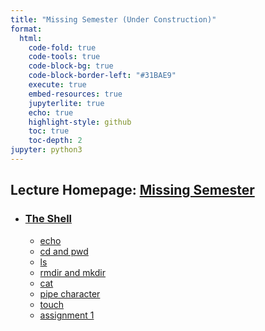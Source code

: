 ```yaml
---
title: "Missing Semester (Under Construction)"
format:
  html:
    code-fold: true
    code-tools: true
    code-block-bg: true
    code-block-border-left: "#31BAE9"
    execute: true
    embed-resources: true
    jupyterlite: true
    echo: true
    highlight-style: github
    toc: true
    toc-depth: 2
jupyter: python3
---
```


## Lecture Homepage: [Missing Semester](https://missing.csail.mit.edu/)

* ### [The Shell](./the_shell/lecture_1.html)
    + [echo](the_shell/lecture_1.html#echo)
    + [cd and pwd](the_shell/lecture_1.html#cd)
    + [ls](the_shell/lecture_1.html#ls)
    + [rmdir and mkdir](the_shell/lecture_1.html#dir)
    + [cat](the_shell/lecture_1.html#cat)
    + [pipe character](the_shell/lecture_1.html#pipe)
    + [touch](the_shell/lecture_1.html#touch)
    + [assignment 1](the_shell/assignment_1.html)
